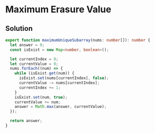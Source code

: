 # Maximum Erasure Value

## Solution

```typescript filename="solution.ts" copy
export function maximumUniqueSubarray(nums: number[]): number {
  let answer = 0;
  const isExist = new Map<number, boolean>();

  let currentIndex = 0;
  let currentValue = 0;
  nums.forEach((num) => {
    while (isExist.get(num)) {
      isExist.set(nums[currentIndex], false);
      currentValue -= nums[currentIndex];
      currentIndex += 1;
    }
    isExist.set(num, true);
    currentValue += num;
    answer = Math.max(answer, currentValue);
  });

  return answer;
}
```
